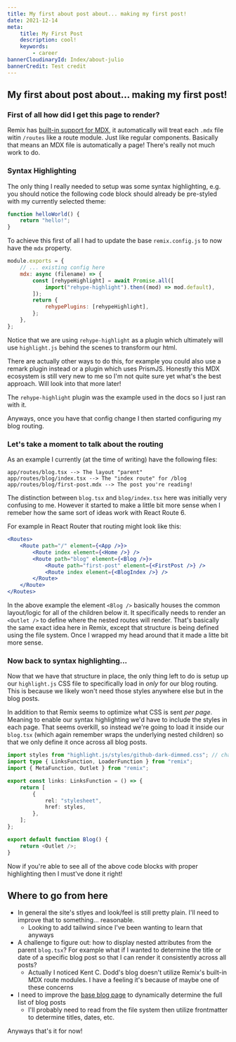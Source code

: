 ```yaml
---
title: My first about post about... making my first post!
date: 2021-12-14
meta:
    title: My First Post
    description: cool!
    keywords:
        - career
bannerCloudinaryId: Index/about-julio
bannerCredit: Test credit
---
```


## My first about post about... making my first post!

### First of all how did I get this page to render?

Remix has [built-in support for MDX](https://remix.run/docs/en/v1/guides/mdx), it automatically will treat each `.mdx` file witin `/routes` like a route module. Just like regular components.
Basically that means an MDX file is automatically a page! There's really not much work to do.

### Syntax Highlighting

The only thing I really needed to setup was some syntax highlighting, e.g. you should notice the following code block should already be pre-styled with my currently selected theme:

```js
function helloWorld() {
    return "hello!";
}
```

To achieve this first of all I had to update the base `remix.config.js` to now have the `mdx` property.

```js
module.exports = {
    // ... existing config here
    mdx: async (filename) => {
        const [rehypeHighlight] = await Promise.all([
            import("rehype-highlight").then((mod) => mod.default),
        ]);
        return {
            rehypePlugins: [rehypeHighlight],
        };
    },
};
```

Notice that we are using `rehype-highlight` as a plugin which ultimately will use `highlight.js` behind the scenes to transform our html.

There are actually other ways to do this, for example you could also use a remark plugin instead or a plugin which uses PrismJS.
Honestly this MDX ecosystem is still very new to me so I'm not quite sure yet what's the best approach. Will look into that more later!

The `rehype-highlight` plugin was the example used in the docs so I just ran with it.

Anyways, once you have that config change I then started configuring my blog routing.

### Let's take a moment to talk about the routing

As an example I currently (at the time of writing) have the following files:

```
app/routes/blog.tsx --> The layout "parent"
app/routes/blog/index.tsx --> The "index route" for /blog
app/routes/blog/first-post.mdx --> The post you're reading!
```

The distinction between `blog.tsx` and `blog/index.tsx` here was initially very confusing to me.
However it started to make a little bit more sense when I remeber how the same sort of ideas work with React Route 6.

For example in React Router that routing might look like this:

```jsx
<Routes>
    <Route path="/" element={<App />}>
        <Route index element={<Home />} />
        <Route path="blog" element={<Blog />}>
            <Route path="first-post" element={<FirstPost />} />
            <Route index element={<BlogIndex />} />
        </Route>
    </Route>
</Routes>
```

In the above example the element `<Blog />` basically houses the common layout/logic for all of the children below it. It specifically needs to render an `<Outlet />` to define where the nested routes will render.
That's basically the same exact idea here in Remix, except that structure is being defined using the file system. Once I wrapped my head around that it made a litte bit more sense.

### Now back to syntax highlighting...

Now that we have that structure in place, the only thing left to do is setup up our `highlight.js` CSS file to specifically load in _only_ for our blog routing. This is because we likely won't need those styles anywhere else but in the blog posts.

In addition to that Remix seems to optimize what CSS is sent _per page_. Meaning to enable our syntax highlighting we'd have to include the styles in each page. That seems overkill, so instead we're going to load it inside our `blog.tsx` (which again remember wraps the underlying nested children) so that we only define it once across all blog posts.

```ts
import styles from "highlight.js/styles/github-dark-dimmed.css"; // change this to your desired theme
import type { LinksFunction, LoaderFunction } from "remix";
import { MetaFunction, Outlet } from "remix";

export const links: LinksFunction = () => {
    return [
        {
            rel: "stylesheet",
            href: styles,
        },
    ];
};

export default function Blog() {
    return <Outlet />;
}
```

Now if you're able to see all of the above code blocks with proper highlighting then I must've done it right!

## Where to go from here

-   In general the site's stlyes and look/feel is still pretty plain. I'll need to improve that to something... reasonable.
    -   Looking to add tailwind since I've been wanting to learn that anyways
-   A challenge to figure out: how to display nested attributes from the parent `blog.tsx`? For example what if I wanted to determine the title or date of a specific blog post so that I can render it consistently across all posts?
    -   Actually I noticed Kent C. Dodd's blog doesn't utilize Remix's built-in MDX route modules. I have a feeling it's because of maybe one of these concerns
-   I need to improve the [base blog page](/blog) to dynamically determine the full list of blog posts
    -   I'll probably need to read from the file system then utilize frontmatter to determine titles, dates, etc.

Anyways that's it for now!
